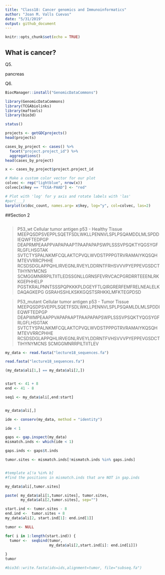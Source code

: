 ```yaml
---
title: "Class18: Cancer genomics and Immunoinformatics"
author: "Joan M. Valls Cuevas"
date: "5/31/2019"
output: github_document
---
```


```r
knitr::opts_chunk$set(echo = TRUE)
```

## What is cancer?

Q5.

pancreas

Q6.



```r

BiocManager::install("GenomicDataCommons")

```

```r


library(GenomicDataCommons)
library(TCGAbiolinks)
library(maftools)
library(bio3d)
```




```r
status()
```



```r
projects <- getGDCprojects()
head(projects)

```






```r
cases_by_project <- cases() %>%
  facet("project.project_id") %>%
  aggregations()
head(cases_by_project)
```

```r
x <- cases_by_project$project.project_id

# Make a custom color vector for our plot
colvec <- rep("lightblue", nrow(x))
colvec[x$key == "TCGA-PAAD"] <- "red"

# Plot with 'log' for y axis and rotate labels with 'las'
#par(___)  
barplot(x$doc_count, names.arg= x$key, log="y", col=colvec, las=2)
```

##Section 2


```r

```



>P53_wt Cellular tumor antigen p53 - Healthy Tissue
MEEPQSDPSVEPPLSQETFSDLWKLLPENNVLSPLPSQAMDDLMLSPDDIEQWFTEDPGP
DEAPRMPEAAPPVAPAPAAPTPAAPAPAPSWPLSSSVPSQKTYQGSYGFRLGFLHSGTAK
SVTCTYSPALNKMFCQLAKTCPVQLWVDSTPPPGTRVRAMAIYKQSQHMTEVVRRCPHHE
RCSDSDGLAPPQHLIRVEGNLRVEYLDDRNTFRHSVVVPYEPPEVGSDCTTIHYNYMCNS
SCMGGMNRRPILTIITLEDSSGNLLGRNSFEVRVCACPGRDRRTEEENLRKKGEPHHELP
PGSTKRALPNNTSSSPQPKKKPLDGEYFTLQIRGRERFEMFRELNEALELKDAQAGKEPG
GSRAHSSHLKSKKGQSTSRHKKLMFKTEGPDSD

>P53_mutant Cellular tumor antigen p53 - Tumor Tissue
MEEPQSDPSVEPPLSQETFSDLWKLLPENNVLSPLPSQAMLDLMLSPDDIEQWFTEDPGP
DEAPWMPEAAPPVAPAPAAPTPAAPAPAPSWPLSSSVPSQKTYQGSYGFRLGFLHSGTAK
SVTCTYSPALNKMFCQLAKTCPVQLWVDSTPPPGTRVRAMAIYKQSQHMTEVVRRCPHHE
RCSDSDGLAPPQHLIRVEGNLRVEYLDDRNTFVHSVVVPYEPPEVGSDCTTIHYNYMCNS
SCMGGMNRRPILTIITLEV



```r


my_data <- read.fasta("lecture18_sequences.fa")

read.fasta("lecture18_sequences.fa")

(my_data$ali[1,] == my_data$ali[2,])


start <- 41 + 8
end <- 41 - 8

seq1 <- my_data$ali[,end:start]


my_data$ali[,]

```



```r
ide <- conserv(my_data, method = "identity")

ide < 1 
```




```r
gaps <- gap.inspect(my_data)
mismatch.inds <- which(ide < 1)

gaps.inds <- gaps$t.inds

tumor.sites <- mismatch.inds[!mismatch.inds %in% gaps.inds]


#template a[!a %in% b] 
#find the positions in mismatch.inds that are NOT in gap.inds
```


```r
my_data$ali[,tumor.sites]

paste( my_data$ali[1,tumor.sites], tumor.sites,
       my_data$ali[2,tumor.sites], sep="")


```
```r
start.ind <- tumor.sites - 8
end.ind <-  tumor.sites + 8
my_data$ali[2, start.ind[1]: end.ind[1]]

tumor <- NULL

for( i in 1:length(start.ind)) {
  tumor <-  seqbind(tumor,
                    my_data$ali[2,start.ind[i]: end.ind[i]])
  
}
tumor
```



```r
#bio3d::write.fasta(ids=ids,alignment=tumor, file="subseq.fa")
```




















































